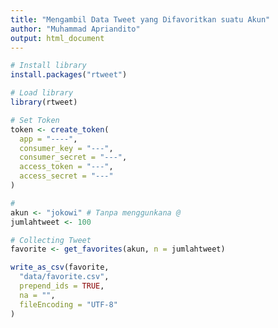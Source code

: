 ```yaml
---
title: "Mengambil Data Tweet yang Difavoritkan suatu Akun"
author: "Muhammad Apriandito"
output: html_document
---
```


```r
# Install library
install.packages("rtweet")
```

```r
# Load library
library(rtweet)
```

```r
# Set Token
token <- create_token(
  app = "----",
  consumer_key = "---",
  consumer_secret = "---",
  access_token = "---",
  access_secret = "---"
)
```

```r
# 
akun <- "jokowi" # Tanpa menggunkana @
jumlahtweet <- 100
```

```r
# Collecting Tweet
favorite <- get_favorites(akun, n = jumlahtweet)
```

```r
write_as_csv(favorite,
  "data/favorite.csv",
  prepend_ids = TRUE,
  na = "",
  fileEncoding = "UTF-8"
)
```


